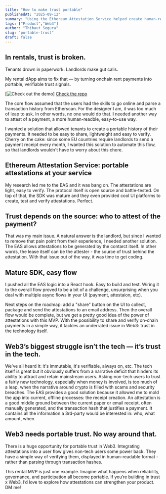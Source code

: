 ```yaml
---
title: "How to make trust portable"
publishedAt: "2025-09-12"
summary: "Using the Ethereum Attestation Service helped create human-readble trust signals for my rental dApp"
tags: ["Product","Web3"]
author: "Thibaut Segura"
slug: "portable-trust"
draft: false
---
```


## In rentals, trust is broken.
Tenants drown in paperwork. Landlords make gut calls.

My rental dApp aims to fix that — by turning onchain rent payments into portable, verifiable trust signals.

[![Check out the demo](https://www.loom.com/share/3302541d9f5e44fbb61649c54d600ab5?sid=041f4775-c4f5-4e8e-bc4f-e8ec9678af24)]
[Check the repo](https://github.com/toosolid2003/rental)

The core flow assumed that the users had the skills to go online and parse a transaction history from Etherscan.
For the designer I am, it was too much of leap to ask. In other words, no one would do that. I needed another way
to attest of a payment, a more human-readble, easy-to-use way.

I wanted a solution that allowed tenants to create a portable history of their payments. It needed to be easy
to share, lightweight and easy to verify. Cherry on the cake: since some EU countries require landlords to 
send a payment receipt every month, I wanted this solution to automate this flow, so that landlords
wouldn't have to worry about this chore.

## Ethereum Attestation Service: portable attestations at your service
My research led me to the EAS and it was bang on. The attestations are light, easy to verify. The protocol itself
is open source and battle-tested. On top of that, the SDK was mature and they even provided cool UI platforms
to create, test and verify attestations. Perfect.

## Trust depends on the source: who to attest of the payment?
That was my main issue. A natural answer is the landlord, but since I wanted to remove that pain point from
their experience, I needed another solution. The EAS allows attestations to be generated by the contarct itself. 
In other words, the lease itself can be the attester - the source of trust behind the attestation. With that issue
out of the way, it was time to get coding. 

## Mature SDK, easy flow
I pushed all the EAS logic into a React hook. Easy to build and test. Wiring it to the overall flow proved to be
a bit of a challenge, unsurprising when you deal with multiple async flows in your UI (payment, attestaion, etc). 

Next steps on the roadmap: add a "share" button on the UI to collect, package and send the attestations to an email address. 
Then the overall flow would be complete, but we get a pretty good idea of the power of attestations with this MVP.
With the possibility to share and verify on-chain payments in a simple way, it tackles an underrated issue in 
Web3: trust in the technology itself. 

## Web3’s biggest struggle isn’t the tech — it’s trust in the tech.
We've all heard it: it's immutable, it's verifiable, always on, etc. The tech itself is great but it obviously
suffers from a narrative deficit that hinders its ability to attract and retain mainstream users. Asking non-tech users
to trust a fairly new technology, especially when money is involved, is too much of a leap, when the narrative
around crypto is filled with scams and security breaches. 
The EAS provides a good solution because it allowed me to mold the app into current, offline processes: the receipt
creation. An attestation is a good middle ground between the current paper or email receipt, often manually
generated, and the transaction hash that justifies a payment. It contains all the information a 3rd-party 
would be interested in: who, what amount, when.

## Web3 needs portable trust. No way around that.
There is a huge opportunity for portable trust in Web3. Integrating attestations into a user flow gives non-tech users 
some power back. They have a simple way of verifying them, displayed in human-readable format - rather than parsing
through transaction hashes. 

This rental MVP is just one example. Imagine what happens when reliability, governance, and participation all become portable.
If you’re building in trust x Web3, I’d love to explore how attestations can strengthen your product. DM me!
